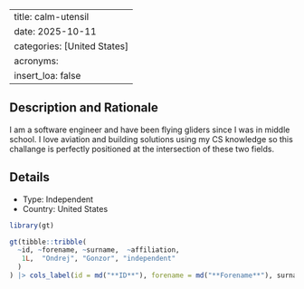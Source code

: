 
---
title: calm-utensil
date: 2025-10-11
categories: [United States]
acronyms:
  insert_loa: false
---

## Description and Rationale

I am a software engineer and have been flying gliders since I was in middle school. I love aviation and building solutions using my CS knowledge so this challange is perfectly positioned at the intersection of these two fields.

## Details

* Type: Independent
* Country: United States

```r
library(gt)

gt(tibble::tribble(
  ~id, ~forename, ~surname,  ~affiliation,
   1L,  "Ondrej", "Gonzor", "independent"
  )
) |> cols_label(id = md("**ID**"), forename = md("**Forename**"), surname ~ md("**Surname**"), affiliation ~ md("**Affiliation**"))
```
